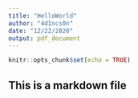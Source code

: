 ```yaml
---
title: "HelloWorld"
author: "4d1ncs0n"
date: "12/22/2020"
output: pdf_document
---
```


```r
knitr::opts_chunk$set(echo = TRUE)
```

## This is a markdown file

